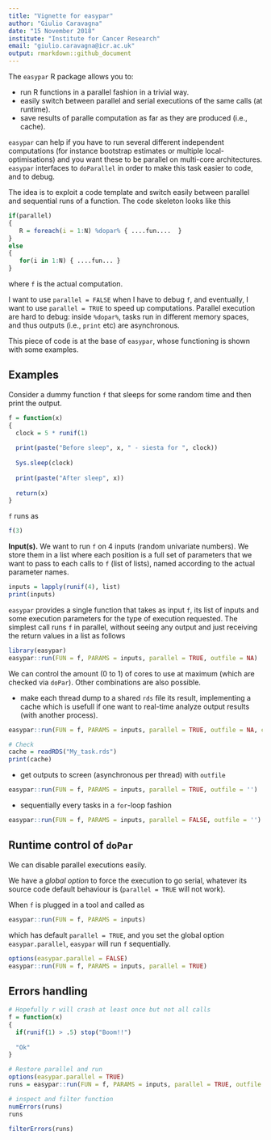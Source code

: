 ```yaml
---
title: "Vignette for easypar"
author: "Giulio Caravagna"
date: "15 November 2018"
institute: "Institute for Cancer Research"
email: "giulio.caravagna@icr.ac.uk"
output: rmarkdown::github_document
---
```


The `easypar` R package allows you to:

- run R functions in a parallel fashion in a trivial way.
- easily switch between parallel and serial executions of the same calls (at runtime).
- save results of paralle computation as far as they are produced (i.e., cache).

`easypar` can help if you have to run several different independent computations (for instance bootstrap estimates or multiple local-optimisations) and you want these to be parallel on multi-core architectures. `easypar` interfaces to `doParallel` in order to make this task easier to code, and to debug.

The idea is to exploit a code template and switch easily between parallel and sequential runs of a function. The code skeleton looks like this

```r
if(parallel)
{
   R = foreach(i = 1:N) %dopar% { ....fun....  }
}
else
{
   for(i in 1:N) { ....fun... }
}
```
where `f` is the actual computation. 

I want to use `parallel = FALSE` when I have to debug `f`, and eventually, I want to use `parallel = TRUE` to speed up computations. Parallel execution are hard to debug: inside `%dopar%`, tasks run in different memory spaces, and thus outputs (i.e., `print` etc) are asynchronous.

This piece of code is at the base of `easypar`, whose functioning is shown with some examples.

## Examples

Consider a dummy function `f` that sleeps for some random time and then print the output.

```r
f = function(x) 
{
  clock = 5 * runif(1)
  
  print(paste("Before sleep", x, " - siesta for ", clock))
  
  Sys.sleep(clock)
  
  print(paste("After sleep", x))
  
  return(x)
}
```
`f` runs as
```r
f(3)
```

**Input(s).** We want to run `f` on 4 inputs (random univariate numbers). We store them in a list where each position is a full set of parameters that we want to pass to each calls to `f` (list of lists), named according to the actual parameter names.


```r
inputs = lapply(runif(4), list)
print(inputs)
```

`easypar` provides a single function that takes as input `f`, its list of inputs and some execution parameters for the type of execution requested. The simplest call runs `f` in parallel, without seeing any output and just receiving the return values in a list as follows
```r
library(easypar)
easypar::run(FUN = f, PARAMS = inputs, parallel = TRUE, outfile = NA)
```
We can control the amount (0 to 1) of cores to use at maximum (which are checked via `doPar`). Other combinations are also possible.

* make each thread dump to a shared `rds` file its result, implementing a cache which is usefull if one want to real-time analyze output results (with another process).
```r
easypar::run(FUN = f, PARAMS = inputs, parallel = TRUE, outfile = NA, cache = "My_task.rds")

# Check
cache = readRDS("My_task.rds")
print(cache)
```

* get outputs to screen (asynchronous per thread) with `outfile`
```r
easypar::run(FUN = f, PARAMS = inputs, parallel = TRUE, outfile = '')
```

* sequentially every tasks in a `for`-loop fashion
```r
easypar::run(FUN = f, PARAMS = inputs, parallel = FALSE, outfile = '')
```

## Runtime control of `doPar`

We can disable parallel executions easily.

We have a *global option* to force the execution to go serial, whatever its source code default behaviour is (`parallel = TRUE` will not work). 

When `f` is plugged in a tool and called as
```r
easypar::run(FUN = f, PARAMS = inputs)
```
which has default `parallel = TRUE`, and you set the global option `easypar.parallel`, `easypar` will run `f` sequentially. 
```r
options(easypar.parallel = FALSE)
easypar::run(FUN = f, PARAMS = inputs, parallel = TRUE)
```

## Errors handling

```r
# Hopefully r will crash at least once but not all calls
f = function(x) 
{
  if(runif(1) > .5) stop("Boom!!")
  
  "Ok"
}

# Restore parallel and run
options(easypar.parallel = TRUE)
runs = easypar::run(FUN = f, PARAMS = inputs, parallel = TRUE, outfile = NA)

# inspect and filter function
numErrors(runs)
runs

filterErrors(runs)
```




